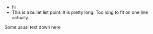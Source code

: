 * hi
* This is a bullet list point. It is pretty long. Too long to fit on one line
  actually.


Some usual text down here
